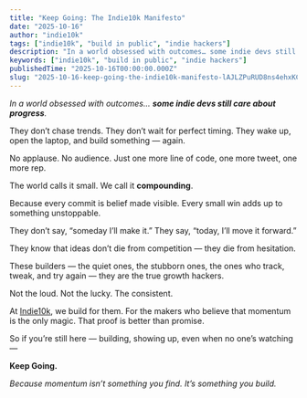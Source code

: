 ```yaml
---
title: "Keep Going: The Indie10k Manifesto"
date: "2025-10-16"
author: "indie10k"
tags: ["indie10k", "build in public", "indie hackers"]
description: "In a world obsessed with outcomes… some indie devs still care about progress . They don’t chase trends. They don’t wait for perfect timing. They wake up, open..."
keywords: ["indie10k", "build in public", "indie hackers"]
publishedTime: "2025-10-16T00:00:00.000Z"
slug: "2025-10-16-keep-going-the-indie10k-manifesto-lAJLZPuRUD8ns4ehxKCI"
---
```


*In a world obsessed with outcomes… ****some indie devs still care about progress****.*

They don’t chase trends. They don’t wait for perfect timing.
They wake up, open the laptop, and build something — again.

No applause. No audience. Just one more line of code,
one more tweet, one more rep.

The world calls it small.
We call it **compounding**.

Because every commit is belief made visible.
Every small win adds up to something unstoppable.

They don’t say, “someday I’ll make it.”
They say, “today, I’ll move it forward.”

They know that ideas don’t die from competition —
they die from hesitation.

These builders — the quiet ones,
the stubborn ones,
the ones who track, tweak, and try again —
they are the true growth hackers.

Not the loud.
Not the lucky.
The consistent.

At [Indie10k](https://indie10k.com), we build for them.
For the makers who believe that momentum is the only magic.
That proof is better than promise.

So if you’re still here — building, showing up,
even when no one’s watching —

**Keep Going.**

*Because momentum isn’t something you find.*
*It’s something you build.*